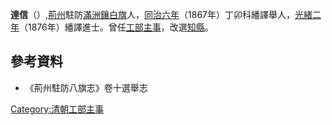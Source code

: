 '''達信'''（{{bd|？年||？年|catIdx=D達}}）,[[荊州|荊州]]駐防[[滿洲|滿洲]][[鑲白旗|鑲白旗]]人，[[同治六年|同治六年]]（1867年）丁卯科繙譯舉人，[[光緒二年|光緒二年]]（1876年）繙譯進士。曾任[[工部|工部]][[主事|主事]]，改選[[知縣|知縣]]。

==參考資料==
* 《荊州駐防八旗志》卷十選舉志 
{{reflist}}

{{光緒二年丙子恩科繙譯進士金榜}}
{{DEFAULTSORT:Da達}}
[[Category:清朝工部主事|Category:清朝工部主事]]